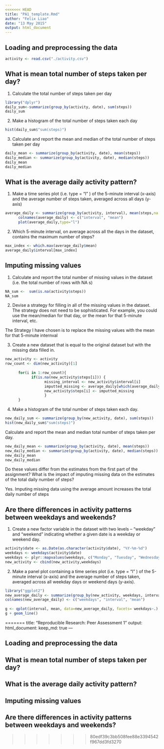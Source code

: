 ```yaml
---
<<<<<<< HEAD
title: "PA1_template.Rmd"
author: "Felix Liao"
date: "13 May 2015"
output: html_document
---
```


## Loading and preprocessing the data

```r
activity <- read.csv("./activity.csv")
```

## What is mean total number of steps taken per day?
  
1. Calculate the total number of steps taken per day
    
```r
library("dplyr")   
daily_sum<-summarize(group_by(activity, date), sum(steps))
daily_sum
```

2. Make a histogram of the total number of steps taken each day

```r
hist(daily_sum$"sum(steps)")
```

3. Calculate and report the mean and median of the total number of steps taken per day

```r
daily_mean <- summarize(group_by(activity, date), mean(steps))
daily_median <- summarize(group_by(activity, date), median(steps))
daily_mean
daily_median
```

## What is the average daily activity pattern?

1. Make a time series plot (i.e. type = "l" ) of the 5-minute interval (x-axis) and the average number of steps taken, averaged across all days (y-axis)

```r
average_daily <- summarize(group_by(activity, interval), mean(steps,na.rm=TRUE))
      colnames(average_daily) <- c("interval", "mean")
      plot(average_daily,type="l")
```

2. Which 5-minute interval, on average across all the days in the dataset, contains the maximum number of steps?

```r
max_index <- which.max(average_daily$mean)
average_daily$interval[max_index]
```

## Imputing missing values

1. Calculate and report the total number of missing values in the dataset (i.e. the total number of rows
with NA s)

```r
NA_sum <-  sum(is.na(activity$steps)) 
NA_sum
```

2. Devise a strategy for filling in all of the missing values in the dataset. The strategy does not need to be sophisticated. For example, you could use the mean/median for that day, or the mean for that 5-minute interval, etc.

The Strategy I have chosen is to replace the missing values with the mean for that 5-minute internval


3. Create a new dataset that is equal to the original dataset but with the missing data filled in.

```r
new_activity <- activity
row_count <- dim(new_activity)[1]
      
      for(i in 1:row_count){
            if(is.na(new_activity$steps[i])) {
                  missing_interval <- new_activity$interval[i]
                  imputted_missing <- average_daily[which(average_daily$interval==missing_interval), ]$mean
                  new_activity$steps[i] <- imputted_missing
                  }
      }
```

4. Make a histogram of the total number of steps taken each day.

```r
new_daily_sum <- summarize(group_by(new_activity, date), sum(steps))
hist(new_daily_sum$"sum(steps)")
```

Calculate and report the mean and median total number of steps taken per day.

```r
new_daily_mean <- summarize(group_by(activity, date), mean(steps))
new_daily_median <- summarize(group_by(activity, date), median(steps))
new_daily_mean
new_daily_median
```

Do these values differ from the estimates from the first part of the assignment? What is the impact of imputing missing data on the estimates of the total daily number of steps?

Yes. Imputing missing data using the average amount increases the total daily number of steps

## Are there differences in activity patterns between weekdays and weekends?

1. Create a new factor variable in the dataset with two levels – “weekday” and “weekend” indicating whether a given date is a weekday or weekend day.

```r
activity$date <- as.Date(as.character(activity$date), "%Y-%m-%d")
weekdays <- weekdays(activity$date)
weekdays <- plyr::mapvalues(weekdays, c("Monday", "Tuesday", "Wednesday", "Thursday", "Friday", "Saturday", "Sunday"), c("Weekday", "Weekday","Weekday", "Weekday","Weekday", "Weekend", "Weekend"))
new_activity <- cbind(new_activity,weekdays)
```

2. Make a panel plot containing a time series plot (i.e. type = "l" ) of the 5-minute interval (x-axis) and the average number of steps taken, averaged across all weekday days or weekend days (y-axis).

```r
library("ggplot2")
new_average_daily <- summarize(group_by(new_activity, weekdays, interval), mean(steps,na.rm=TRUE))
colnames(new_average_daily) <- c("weekdays", "interval", "mean")
      
g <- qplot(interval, mean, data=new_average_daily, facets= weekdays~.)
g + geom_line()
```
=======
title: "Reproducible Research: Peer Assessment 1"
output: 
  html_document:
    keep_md: true
---


## Loading and preprocessing the data



## What is mean total number of steps taken per day?



## What is the average daily activity pattern?



## Imputing missing values



## Are there differences in activity patterns between weekdays and weekends?
>>>>>>> 80edf39c3bb508fee88e3394542f967dd3fd3270
